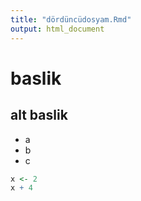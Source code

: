 ```yaml
---
title: "dördüncüdosyam.Rmd"
output: html_document
---
```


# baslik
  
## alt baslik
  
* a
* b
* c


```r
x <- 2
x + 4
```

